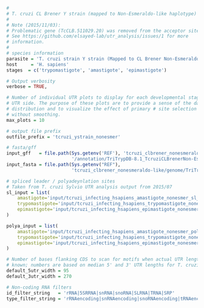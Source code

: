 ```r
#
# T. cruzi CL Brener Y strain (mapped to Non-Esmeraldo-like haplotype)
#
# Note (2015/11/03):
# Problematic gene (TcCLB.511029.20) was removed from the acceptor site output.
# See https://github.com/elsayed-lab/utr_analysis/issues/1 for more
# information.
#
# species information
parasite = 'T. cruzi strain Y strain (Mapped to CL Brener Non-Esmeraldo-like'
host     = 'H. sapiens'
stages  = c('trypomastigote', 'amastigote', 'epimastigote')

# Output verbosity
verbose = TRUE,

# Number of individual UTR plots to display for each developmental stage and
# UTR side. The purpose of these plots are to provide a sense of the data
# distribution and to visualize the effect of primary # site selection with and
# without smoothing.
max_plots = 10

# output file prefix
outfile_prefix = 'tcruzi_ystrain_nonesmer'

# fasta/gff
input_gff   = file.path(Sys.getenv('REF'), 'tcruzi_clbrener_nonesmeraldo-like',
                        '/annotation/TriTrypDB-8.1_TcruziCLBrenerNon-Esmeraldo-like.gff')
input_fasta = file.path(Sys.getenv("REF"), 
                        'tcruzi_clbrener_nonesmeraldo-like/genome/TriTrypDB-8.1_TcruziCLBrenerNon-Esmeraldo-like_Genome.fasta')

# spliced leader / polyadeynlation sites
# Taken from T. cruzi Sylvio UTR analysis output from 2015/07
sl_input = list(
    amastigote='input/tcruzi_infecting_hsapiens_amastigote_nonesmer_sl_sorted.gff.gz',
    trypomastigote='input/tcruzi_infecting_hsapiens_trypomastigote_nonesmer_sl_sorted.gff.gz',
    epimastigote='input/tcruzi_infecting_hsapiens_epimastigote_nonesmer_sl_sorted.gff.gz'
)

polya_input = list(
    amastigote='input/tcruzi_infecting_hsapiens_amastigote_nonesmer_polya_sorted.gff.gz',
    trypomastigote='input/tcruzi_infecting_hsapiens_trypomastigote_nonesmer_polya_sorted.gff.gz',
    epimastigote='input/tcruzi_infecting_hsapiens_epimastigote_nonesmer_polya_sorted.gff.gz'
)

# Number of bases flanking CDS to scan for motifs when actual UTR length is not
# known; numbers are based on median 5' and 3' UTR lengths for T. cruzi Sylvio
default_5utr_width = 95
default_3utr_width = 270

# Non-coding RNA filters
id_filter_string   = 'rRNA|5SRRNA|snRNA|snoRNA|SLRNA|TRNA|SRP'
type_filter_string = 'rRNAencoding|snRNAencoding|snoRNAencoding|tRNAencoding'
```
